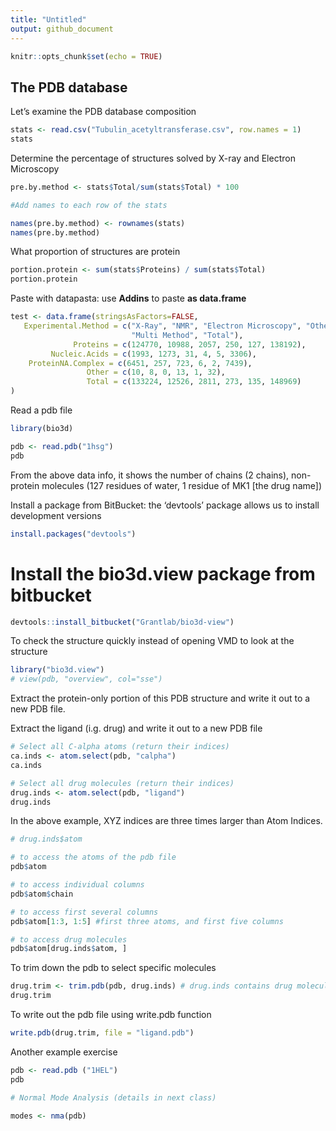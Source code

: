```yaml
---
title: "Untitled"
output: github_document
---
```


```r
knitr::opts_chunk$set(echo = TRUE)
```

## The PDB database

Let's examine the PDB database composition

```r
stats <- read.csv("Tubulin_acetyltransferase.csv", row.names = 1)
stats
```

Determine the percentage of structures solved by X-ray and Electron Microscopy

```r
pre.by.method <- stats$Total/sum(stats$Total) * 100

#Add names to each row of the stats

names(pre.by.method) <- rownames(stats)
names(pre.by.method)
```

What proportion of structures are protein

```r
portion.protein <- sum(stats$Proteins) / sum(stats$Total)
portion.protein
```

Paste with datapasta: use **Addins** to paste **as data.frame**

```r
test <- data.frame(stringsAsFactors=FALSE,
   Experimental.Method = c("X-Ray", "NMR", "Electron Microscopy", "Other",
                           "Multi Method", "Total"),
              Proteins = c(124770, 10988, 2057, 250, 127, 138192),
         Nucleic.Acids = c(1993, 1273, 31, 4, 5, 3306),
    ProteinNA.Complex = c(6451, 257, 723, 6, 2, 7439),
                 Other = c(10, 8, 0, 13, 1, 32),
                 Total = c(133224, 12526, 2811, 273, 135, 148969)
)

```

Read a pdb file

```r
library(bio3d)
```


```r
pdb <- read.pdb("1hsg")
pdb
```

From the above data info, it shows the number of chains (2 chains), non-protein molecules (127 residues of water, 1 residue of MK1 [the drug name])

Install a package from BitBucket: the 'devtools' package allows us to install development versions

```r
install.packages("devtools")
```

# Install the bio3d.view package from bitbucket

```r
devtools::install_bitbucket("Grantlab/bio3d-view")
```

To check the structure quickly instead of opening VMD to look at the structure

```r
library("bio3d.view")
# view(pdb, "overview", col="sse")
```

Extract the protein-only portion of this PDB structure and write it out to a new PDB file.

Extract the ligand (i.g. drug) and write it out to a new PDB file

```r
# Select all C-alpha atoms (return their indices)
ca.inds <- atom.select(pdb, "calpha")
ca.inds

# Select all drug molecules (return their indices)
drug.inds <- atom.select(pdb, "ligand")
drug.inds
```

In the above example, XYZ indices are three times larger than Atom Indices.

```r
# drug.inds$atom

# to access the atoms of the pdb file
pdb$atom

# to access individual columns
pdb$atom$chain

# to access first several columns
pdb$atom[1:3, 1:5] #first three atoms, and first five columns

# to access drug molecules
pdb$atom[drug.inds$atom, ]
```

To trim down the pdb to select specific molecules

```r
drug.trim <- trim.pdb(pdb, drug.inds) # drug.inds contains drug molecules that we obtained from atom.select() function
drug.trim
```

To write out the pdb file using write.pdb function

```r
write.pdb(drug.trim, file = "ligand.pdb")
```

Another example exercise

```r
pdb <- read.pdb ("1HEL")
pdb

# Normal Mode Analysis (details in next class)

modes <- nma(pdb)
```

